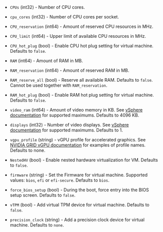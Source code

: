 <!-- Code generated from the comments of the HardwareConfig struct in builder/vsphere/common/step_hardware.go; DO NOT EDIT MANUALLY -->

- `CPUs` (int32) - Number of CPU cores.

- `cpu_cores` (int32) - Number of CPU cores per socket.

- `CPU_reservation` (int64) - Amount of reserved CPU resources in MHz.

- `CPU_limit` (int64) - Upper limit of available CPU resources in MHz.

- `CPU_hot_plug` (bool) - Enable CPU hot plug setting for virtual machine. Defaults to `false`.

- `RAM` (int64) - Amount of RAM in MB.

- `RAM_reservation` (int64) - Amount of reserved RAM in MB.

- `RAM_reserve_all` (bool) - Reserve all available RAM. Defaults to `false`. Cannot be used together
  with `RAM_reservation`.

- `RAM_hot_plug` (bool) - Enable RAM hot plug setting for virtual machine. Defaults to `false`.

- `video_ram` (int64) - Amount of video memory in KB. See [vSphere documentation](https://docs.vmware.com/en/VMware-vSphere/8.0/vsphere-vm-administration/GUID-789C3913-1053-4850-A0F0-E29C3D32B6DA.html)
  for supported maximums. Defaults to 4096 KB.

- `displays` (int32) - Number of video displays. See [vSphere documentation](https://docs.vmware.com/en/VMware-vSphere/8.0/vsphere-vm-administration/GUID-789C3913-1053-4850-A0F0-E29C3D32B6DA.html)
  for supported maximums. Defaults to 1.

- `vgpu_profile` (string) - vGPU profile for accelerated graphics. See [NVIDIA GRID vGPU documentation](https://docs.nvidia.com/grid/latest/grid-vgpu-user-guide/index.html#configure-vmware-vsphere-vm-with-vgpu)
  for examples of profile names. Defaults to none.

- `NestedHV` (bool) - Enable nested hardware virtualization for VM. Defaults to `false`.

- `firmware` (string) - Set the Firmware for virtual machine. Supported values: `bios`, `efi` or `efi-secure`. Defaults to `bios`.

- `force_bios_setup` (bool) - During the boot, force entry into the BIOS setup screen. Defaults to `false`.

- `vTPM` (bool) - Add virtual TPM device for virtual machine. Defaults to `false`.

- `precision_clock` (string) - Add a precision clock device for virtual machine. Defaults to `none`.

<!-- End of code generated from the comments of the HardwareConfig struct in builder/vsphere/common/step_hardware.go; -->
